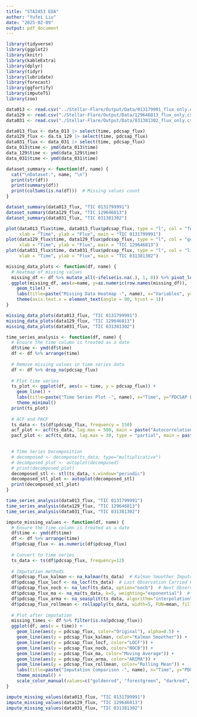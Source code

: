 ```yaml
---
title: "STA2453 EDA"
author: "Yufei Liu"
date: "2025-02-09"
output: pdf_document
---
```


```r
library(tidyverse)
library(ggplot2)
library(knitr)
library(kableExtra)
library(dplyr)
library(tidyr)
library(lubridate)
library(forecast)
library(ggfortify)
library(imputeTS)
library(zoo)
```

```r
data013 <- read.csv("../Stellar-Flare/Output/Data/013179991_flux_only.csv")
data129 <- read.csv("./Stellar-Flare/Output/Data/129646813_flux_only.csv")
data031 <- read.csv("./Stellar-Flare/Output/Data/031381302_flux_only.csv")
```

```r
data013_flux <- data_013 |> select(time, pdcsap_flux)
data129_flux <- da.ta_129 |> select(time, pdcsap_flux)
data031_flux <- data_031 |> select(time, pdcsap_flux)
data_013$time <- ymd(data_013$time)
data_129$time <- ymd(data_129$time)
data_031$time <- ymd(data_031$time)
```

```r
dataset_summary <- function(df, name) {
  cat("\nDataset:", name, "\n")
  print(str(df))
  print(summary(df))
  print(colSums(is.na(df)))  # Missing values count
}

dataset_summary(data013_flux, "TIC 0131799991")
dataset_summary(data129_flux, "TIC 129646813")
dataset_summary(data031_flux, "TIC 031381302")
```

```r
plot(data013_flux$time, data013_flux$pdcsap_flux, type = "l", col = "forestgreen",
     xlab = "Time", ylab = "Flux", main = "TIC 0131799991")
plot(data129_flux$time, data129_flux$pdcsap_flux, type = "l", col = "goldenrod1",
     xlab = "Time", ylab = "Flux", main = "TIC 129646813")
plot(data031_flux$time, data031_flux$pdcsap_flux, type = "l", col = "lightsteelblue2",
     xlab = "Time", ylab = "Flux", main = "TIC 031381302")

```

```r
missing_data_plots <- function(df, name) {
  # Heatmap of missing values
  missing_df <- df %>% mutate_all(~ifelse(is.na(.), 1, 0)) %>% pivot_longer(everything())
  ggplot(missing_df, aes(x=name, y=as.numeric(row.names(missing_df)), fill=value)) +
    geom_tile() +
    labs(title=paste("Missing Data Heatmap -", name), x="Variables", y="Rows") +
    theme(axis.text.x = element_text(angle = 90, hjust = 1))
}

missing_data_plots(data013_flux, "TIC 0131799991")
missing_data_plots(data129_flux, "TIC 129646813")
missing_data_plots(data031_flux, "TIC 031381302")
```

```r
time_series_analysis <- function(df, name) {
  # Ensure the time column is treated as a date
  df$time <- ymd(df$time)
  df <- df %>% arrange(time)
  
  # Remove missing values in time series data
  df <- df %>% drop_na(pdcsap_flux)
  
  # Plot time series
  ts_plot <- ggplot(df, aes(x = time, y = pdcsap_flux)) +
    geom_line() +
    labs(title=paste("Time Series Plot -", name), x="Time", y="PDCSAP Flux") +
    theme_minimal()
  print(ts_plot)
  
  # ACF and PACF
  ts_data <- ts(df$pdcsap_flux, frequency = 150)  
  acf_plot <- acf(ts_data, lag.max = 500, main = paste("Autocorrelation -", name))
  pacf_plot <- acf(ts_data, lag.max = 30, type = "partial", main = paste("Partial Autocorrelation -", name))

  
  # Time Series Decomposition
  # decomposed <- decompose(ts_data, type="multiplicative")
  # decomposed_plot <- autoplot(decomposed)
  # print(decomposed_plot)
  decomposed_stl <- stl(ts_data, s.window="periodic")
  decomposed_stl_plot <- autoplot(decomposed_stl)
  print(decomposed_stl_plot)
}

time_series_analysis(data013_flux, "TIC 0131799991")
time_series_analysis(data129_flux, "TIC 129646813")
time_series_analysis(data031_flux, "TIC 031381302")
```
```r
impute_missing_values <- function(df, name) {
  # Ensure the time column is treated as a date
  df$time <- ymd(df$time)
  df <- df %>% arrange(time)
  df$pdcsap_flux <- as.numeric(df$pdcsap_flux)
  
  # Convert to time series
  ts_data <- ts(df$pdcsap_flux, frequency=12)  
  
  # Imputation methods
  df$pdcsap_flux_kalman <- na_kalman(ts_data)  # Kalman Smoother Imputation
  df$pdcsap_flux_locf <- na_locf(ts_data)  # Last Observation Carried Forward
  df$pdcsap_flux_nocb <- na_locf(ts_data, option="nocb")  # Next Observation Carried Backward
  df$pdcsap_flux_ma <- na_ma(ts_data, k=5, weighting="exponential")  # Exponentially Weighted Moving Average
  df$pdcsap_flux_arma <- na_seasplit(ts_data, algorithm="interpolation")  # ARIMA-based Imputation
  df$pdcsap_flux_rollmean <- rollapply(ts_data, width=5, FUN=mean, fill=NA, align="right")  # Rolling Window Mean
  
  # Plot after imputation
  missing_times <- df %>% filter(is.na(pdcsap_flux))
  ggplot(df, aes(x = time)) +
    geom_line(aes(y = pdcsap_flux, color="Original"), alpha=0.5) +
    geom_line(aes(y = pdcsap_flux_kalman, color="Kalman Smoother")) +
    geom_line(aes(y = pdcsap_flux_locf, color="LOCF")) +
    geom_line(aes(y = pdcsap_flux_nocb, color="NOCB")) +
    geom_line(aes(y = pdcsap_flux_ma, color="Moving Average")) +
    geom_line(aes(y = pdcsap_flux_arma, color="ARIMA")) +
    geom_line(aes(y = pdcsap_flux_rollmean, color="Rolling Mean")) +
    labs(title=paste("Imputation Comparison -", name), x="Time", y="PDCSAP Flux") +
    theme_minimal() +
    scale_color_manual(values=c("goldenrod", "forestgreen", "darkred", "black", "lightsteelblue3", "purple4", "pink2"))
}

impute_missing_values(data013_flux, "TIC 0131799991")
impute_missing_values(data129_flux, "TIC 129646813")
impute_missing_values(data031_flux, "TIC 031381302")
```


